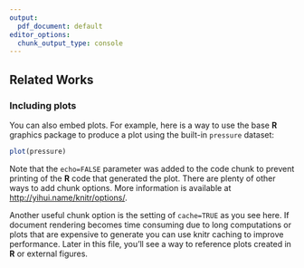 ```yaml
---
output:
  pdf_document: default
editor_options:
  chunk_output_type: console
---
```


## Related Works {#b-related-works}

### Including plots

You can also embed plots.
For example, here is a way to use the base **R** graphics package to produce a plot using the built-in `pressure` dataset:

```r
plot(pressure)
```

Note that the `echo=FALSE` parameter was added to the code chunk to prevent printing of the **R** code that generated the plot.
There are plenty of other ways to add chunk options.
More information is available at <http://yihui.name/knitr/options/>.  

Another useful chunk option is the setting of `cache=TRUE` as you see here.
If document rendering becomes time consuming due to long computations or plots that are expensive to generate you can use knitr caching to improve performance.
Later in this file, you'll see a way to reference plots created in **R** or external figures.
